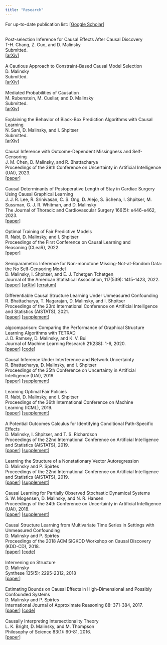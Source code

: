 ```yaml
---
title: "Research"
---
```


For up-to-date publication list: \[[Google Scholar](https://scholar.google.com/citations?hl=en&user=59EzUoIAAAAJ&view_op=list_works&sortby=pubdate)\]

\
Post-selection Inference for Causal Effects After Causal Discovery\
T-H. Chang, Z. Guo, and D. Malinsky\
Submitted.\
\[[arXiv](https://arxiv.org/abs/2405.06763)\]\
\
A Cautious Approach to Constraint-Based Causal Model Selection\
D. Malinsky\
Submitted.\
\[[arXiv](https://arxiv.org/abs/2404.18232)\]\
\
Mediated Probabilities of Causation\
M. Rubenstein, M. Cuellar, and D. Malinsky\
Submitted.\
\[[arXiv](https://arxiv.org/abs/2404.07397)\]\
\
Explaining the Behavior of Black-Box Prediction Algorithms with Causal Learning\
N. Sani, D. Malinsky, and I. Shpitser\
Submitted.\
\[[arXiv](https://arxiv.org/abs/2006.02482)\]\
\
Causal Inference with Outcome-Dependent Missingness and Self-Censoring\
J. M. Chen, D. Malinsky, and R. Bhattacharya\
Proceedings of the 39th Conference on Uncertainty in Artificial Intelligence (UAI), 2023.\
\[[paper](https://proceedings.mlr.press/v216/chen23f.html)\]\
\
Causal Determinants of Postoperative Length of Stay in Cardiac Surgery Using Causal Graphical Learning\
J. J. R. Lee, R. Srinivasan, C. S. Ong, D. Alejo, S. Schena, I. Shpitser, M. Sussman, G. J. R. Whitman, and D. Malinsky\
The Journal of Thoracic and Cardiovascular Surgery 166(5): e446-e462, 2023.\
\[[paper](https://www.sciencedirect.com/science/article/pii/S002252232200900X)\]\
\
Optimal Training of Fair Predictive Models\
R. Nabi, D. Malinsky, and I. Shpitser \
Proceedings of the First Conference on Causal Learning and Reasoning (CLeaR), 2022.\
\[[paper](https://proceedings.mlr.press/v177/nabi22a/nabi22a.pdf)\]\
\
Semiparametric Inference for Non-monotone Missing-Not-at-Random Data: the No Self-Censoring Model\
D. Malinsky, I. Shpitser, and E. J. Tchetgen Tchetgen  \
Journal of the American Statistical Association, 117(539): 1415-1423, 2022.\
\[[paper](https://www.tandfonline.com/eprint/5SQAKVNJD8379CBNKUUT/full?target=10.1080/01621459.2020.1862669)\] \[[arXiv](https://arxiv.org/pdf/1909.01848.pdf)\] \[[erratum](https://www.tandfonline.com/doi/full/10.1080/01621459.2021.2016421)\]\
\
Differentiable Causal Structure Learning Under Unmeasured Confounding\
R. Bhattacharya, T. Nagarajan, D. Malinsky, and I. Shpitser  \
Proceedings of the 23rd International Conference on Artificial Intelligence and Statistics (AISTATS), 2021.\
\[[paper](http://proceedings.mlr.press/v130/bhattacharya21a/bhattacharya21a.pdf)\] \[[supplement](http://proceedings.mlr.press/v130/bhattacharya21a/bhattacharya21a-supp.pdf)\]\
\
algcomparison: Comparing the Performance of Graphical Structure Learning Algorithms with TETRAD\
J. D. Ramsey, D. Malinsky, and K. V. Bui\
Journal of Machine Learning Research 21(238): 1-6, 2020.\
\[[paper](https://jmlr.org/papers/volume21/19-773/19-773.pdf)\] \[[code](https://github.com/bd2kccd/causal-compare)\]\
\
Causal Inference Under Interference and Network Uncertainty\
R. Bhattacharya, D. Malinsky, and I. Shpitser\
Proceedings of the 35th Conference on Uncertainty in Artificial Intelligence (UAI), 2019.\
\[[paper](http://auai.org/uai2019/proceedings/papers/372.pdf)\] \[[supplement](http://auai.org/uai2019/proceedings/supplements/372_supplement.pdf)\]\
\
Learning Optimal Fair Policies\
R. Nabi, D. Malinsky, and I. Shpitser \
Proceedings of the 36th International Conference on Machine Learning (ICML), 2019. \
\[[paper](http://proceedings.mlr.press/v97/nabi19a/nabi19a.pdf)\] \[[supplement](http://proceedings.mlr.press/v97/nabi19a/nabi19a-supp.pdf)\] \
\
A Potential Outcomes Calculus for Identifying Conditional Path-Specific Effects \
D. Malinsky, I. Shpitser, and T. S. Richardson \
Proceedings of the 22nd International Conference on Artificial Intelligence and Statistics (AISTATS), 2019.\
\[[paper](http://proceedings.mlr.press/v89/malinsky19b/malinsky19b.pdf)\] \[[supplement](http://proceedings.mlr.press/v89/malinsky19b/malinsky19b-supp.pdf)\]\
\
Learning the Structure of a Nonstationary Vector Autoregression\
D. Malinsky and P. Spirtes \
Proceedings of the 22nd International Conference on Artificial Intelligence and Statistics (AISTATS), 2019.\
\[[paper](http://proceedings.mlr.press/v89/malinsky19a/malinsky19a.pdf)\] \[[supplement](http://proceedings.mlr.press/v89/malinsky19a/malinsky19a-supp.pdf)\]\
\
Causal Learning for Partially Observed Stochastic Dynamical Systems\
S. W. Mogensen, D. Malinsky, and N. R. Hansen\
Proceedings of the 34th Conference on Uncertainty in Artificial Intelligence (UAI), 2018.\
\[[paper](http://auai.org/uai2018/proceedings/papers/142.pdf)\] \[[supplement](http://auai.org/uai2018/proceedings/supplements/Supplementary-Paper142.pdf)\]\
\
Causal Structure Learning from Multivariate Time Series in Settings with Unmeasured Confounding\
D. Malinsky and P. Spirtes \
Proceedings of the 2018 ACM SIGKDD Workshop on Causal Discovery (KDD-CD), 2018. \
\[[paper](http://proceedings.mlr.press/v92/malinsky18a/malinsky18a.pdf)\] \[[code](https://github.com/cmu-phil/tetrad)\]\
\
Intervening on Structure\
D. Malinsky\
Synthese 135(5): 2295-2312, 2018\
\[[paper](https://www.readcube.com/articles/10.1007%2Fs11229-017-1341-z?author_access_token=0NJ0O5C55N0oZWPvah08Zfe4RwlQNchNByi7wbcMAY7rJV_-o6WWkr-AiEgG_GJ3gdZBApBCeUWD8lU0xfiuB5yx3zZpN8hzDDzLTuyz_LCecaOT70p7Yut680JazXUeH475-SRmLP-r6ExMwynRgQ==)\]\
\
Estimating Bounds on Causal Effects in High-Dimensional and Possibly Confounded Systems\
D. Malinsky and P. Spirtes\
International Journal of Approximate Reasoning 88: 371-384, 2017.\
\[[paper](http://www.dmalinsky.com/uploads/4/9/9/3/49933045/ijar17_published.pdf)\] \[[code](https://github.com/dmalinsk/lv-ida)\]\
\
Causally Interpreting Intersectionality Theory\
L. K. Bright, D. Malinsky, and M. Thompson\
Philosophy of Science 83(1): 60-81, 2016.\
\[[paper](http://www.dmalinsky.com/uploads/4/9/9/3/49933045/philsci16_published.pdf)\]
